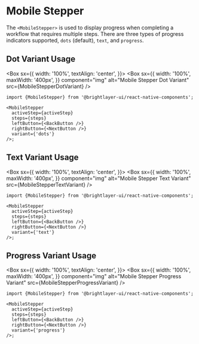 
# Mobile Stepper

The `<MobileStepper>` is used to display progress when completing a workflow that requires multiple steps. There are three types of progress indicators supported, `dots` (default), `text`, and `progress`.

## Dot Variant Usage

<Box
  sx={{
    width: '100%',
    textAlign: 'center',
  }}>
  <Box
    sx={{
      width: '100%',
      maxWidth: '400px',
    }}
    component="img"
    alt="Mobile Stepper Dot Variant"
    src={MobileStepperDotVariant}
  />
</Box>

```
import {MobileStepper} from '@brightlayer-ui/react-native-components';

<MobileStepper
  activeStep={activeStep}
  steps={steps}
  leftButton={<BackButton />}
  rightButton={<NextButton />}
  variant={'dots'}
/>;
```

## Text Variant Usage

<Box
  sx={{
    width: '100%',
    textAlign: 'center',
  }}>
  <Box
    sx={{
      width: '100%',
      maxWidth: '400px',
    }}
    component="img"
    alt="Mobile Stepper Text Variant"
    src={MobileStepperTextVariant}
  />
</Box>

```
import {MobileStepper} from '@brightlayer-ui/react-native-components';

<MobileStepper
  activeStep={activeStep}
  steps={steps}
  leftButton={<BackButton />}
  rightButton={<NextButton />}
  variant={'text'}
/>;
```

## Progress Variant Usage

<Box
  sx={{
    width: '100%',
    textAlign: 'center',
  }}>
  <Box
    sx={{
      width: '100%',
      maxWidth: '400px',
    }}
    component="img"
    alt="Mobile Stepper Progress Variant"
    src={MobileStepperProgressVariant}
  />
</Box>

```
import {MobileStepper} from '@brightlayer-ui/react-native-components';

<MobileStepper
  activeStep={activeStep}
  steps={steps}
  leftButton={<BackButton />}
  rightButton={<NextButton />}
  variant={'progress'}
/>;
```
